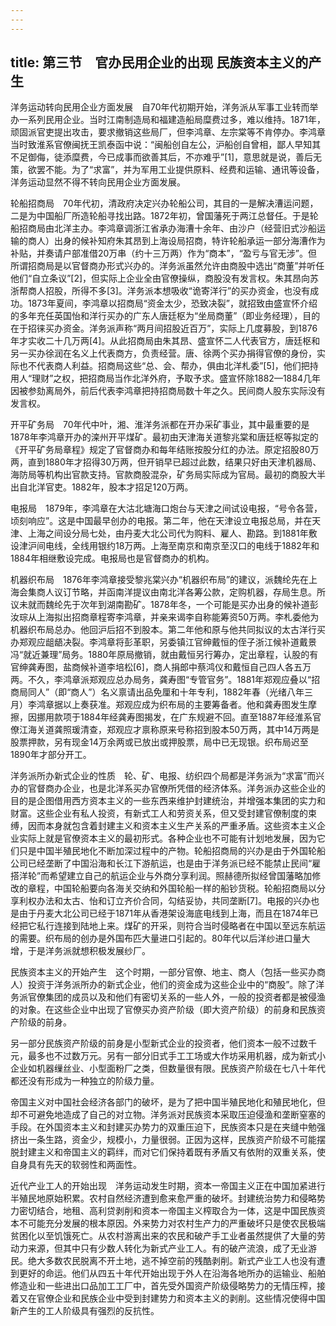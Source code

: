 ```yaml
---
---
---
```

title: 第三节　官办民用企业的出现 民族资本主义的产生
---




洋务运动转向民用企业方面发展　自70年代初期开始，洋务派从军事工业转而举办一系列民用企业。当时江南制造局和福建造船局糜费过多，难以维持。1871年，顽固派官吏提出攻击，要求撤销这些局厂，但李鸿章、左宗棠等不肯停办。李鸿章当时致淮系官僚闽抚王凯泰函中说：“闽船创自左公，沪船创自曾相，鄙人早知其不足御侮，徒添糜费，今已成事而欲善其后，不亦难乎”[1]，意思就是说，善后无策，欲罢不能。为了“求富”，并为军用工业提供原料、经费和运输、通讯等设备，洋务运动显然不得不转向民用企业方面发展。

轮船招商局　70年代初，清政府决定兴办轮船公司，其目的一是解决漕运问题，二是为中国船厂所造轮船寻找出路。1872年初，曾国藩死于两江总督任。于是轮船招商局由北洋主办。李鸿章调浙江省承办海漕十余年、由沙户（经营旧式沙船运输的商人）出身的候补知府朱其昂到上海设局招商，特许轮船承运一部分海漕作为补贴，并奏请户部准借20万串（约十三万两）作为“商本”，“盈亏与官无涉”。但所谓招商局是以官督商办形式兴办的。洋务派虽然允许由商股中选出“商董”并听任他们“自立条议”[2]，但实际上企业全由官僚操纵，商股没有发言权。朱其昂向苏浙帮商人招股，所得不多[3]。洋务派本想吸收“诡寄洋行”的买办资金，也没有成功。1873年夏间，李鸿章以招商局“资金太少，恐致决裂”，就招致由盛宣怀介绍的多年充任英国怡和洋行买办的广东人唐廷枢为“坐局商董”（即业务经理），目的在于招徕买办资金。洋务派声称“两月间招股近百万”，实际上几度募股，到1876年才实收二十几万两[4]。从此招商局由朱其昂、盛宣怀二人代表官方，唐廷枢和另一买办徐润在名义上代表商方，负责经营。唐、徐两个买办捐得官僚的身份，实际也不代表商人利益。招商局这些“总、会、帮办，俱由北洋札委”[5]，他们把持用人“理财”之权，把招商局当作北洋外府，予取予求。盛宣怀除1882—1884几年因被参劾离局外，前后代表李鸿章把持招商局数十年之久。民间商人股东实际没有发言权。

开平矿务局　70年代中叶，湘、淮洋务派都在开办采矿事业，其中最重要的是1878年李鸿章开办的滦州开平煤矿。最初由天津海关道黎兆棠和唐廷枢等拟定的《开平矿务局章程》规定了官督商办和每年结账按股分红的办法。原定招股80万两，直到1880年才招得30万两，但开销早已超过此数，结果只好由天津机器局、海防局等机构出官款支持。官款商股混杂，矿务局实际成为官局。最初的商股大半出自北洋官吏。1882年，股本才招足120万两。

电报局　1879年，李鸿章在大沽北塘海口炮台与天津之间试设电报，“号令各营，顷刻响应”。这是中国最早创办的电报。第二年，他在天津设立电报总局，并在天津、上海之间设分局七处，由丹麦大北公司代为购料、雇人、勘路。到1881年敷设津沪间电线，全线用银约18万两。上海至南京和南京至汉口的电线于1882年和1884年相继敷设完成。电报局也是官督商办的机构。

机器织布局　1876年李鸿章接受黎兆棠兴办“机器织布局”的建议，派魏纶先在上海会集商人议订节略，并函南洋提议由南北洋各筹公款，定购机器，存局生息。所议未就而魏纶先于次年到湖南勘矿。1878年冬，一个可能是买办出身的候补道彭汝琮从上海拟出招商章程寄李鸿章，并亲来谒李自称能筹资50万两。李札委他为机器织布局总办。他回沪后招不到股本。第二年他和原与他共同拟议的太古洋行买办郑观应龃龉决裂。李鸿章将彭革职，另委镇江官绅戴恒的侄子浙江候补道戴景冯“就近兼理”局务。1880年原局撤销，就由戴恒另行筹办，定出章程，认股的有官绅龚寿图，盐商候补道李培松[6]，商人捐郎中蔡鸿仪和戴恒自己四人各五万两。不久，李鸿章派郑观应总办局务，龚寿图“专管官务”。1881年郑观应叠以“招商局同人”（即“商人”）名义禀请出品免厘和十年专利，1882年春（光绪八年三月）李鸿章据以上奏获准。郑观应成为织布局的主要筹备者。他和龚寿图发生摩擦，因挪用款项于1884年经龚寿图揭发，在广东规避不回。直至1887年经淮系官僚江海关道龚照瑗清查，郑观应才禀称原来号称招到股本50万两，其中14万两是股票押款，另有现金14万余两或已放出或押股票，局中已无现银。织布局迟至1890年才部分开工。

洋务派所办新式企业的性质　轮、矿、电报、纺织四个局都是洋务派为“求富”而兴办的官督商办企业，也是北洋系买办官僚所凭借的经济体系。洋务派办这些企业的目的是企图借用西方资本主义的一些东西来维护封建统治，并增强本集团的实力和财富。这些企业有私人投资，有新式工人和劳资关系，但又受封建官僚制度的束缚，因而本身就包含着封建主义和资本主义生产关系的严重矛盾。这些资本主义企业实际上就是官僚资本主义的最初形式。各种企业也不可能有计划地发展，因为它们只是中国半殖民地化不断加深过程中的产物。轮船招商局的兴办是由于外国轮船公司已经垄断了中国沿海和长江下游航运，也是由于洋务派已经不能禁止民间“雇搭洋轮”而希望建立自己的航运企业与外商分享利润。照赫德所拟经曾国藩略加修改的章程，中国轮船要向各海关交纳和外国轮船一样的船钞货税。轮船招商局以分享利权办法和太古、怡和订立齐价合同，勾结妥协，共同垄断[7]。电报的兴办也是由于丹麦大北公司已经于1871年从香港架设海底电线到上海，而且在1874年已经把它私行连接到陆地上来。煤矿的开采，则符合当时侵略者在中国以至远东航运的需要。织布局的创办是外国布匹大量进口引起的。80年代以后洋纱进口量大增，于是洋务派就想积极发展纱厂。

民族资本主义的开始产生　这个时期，一部分官僚、地主、商人（包括一些买办商人）投资于洋务派所办的新式企业，他们的资金成为这些企业中的“商股”。除了洋务派官僚集团的成员以及和他们有密切关系的一些人外，一般的投资者都是被侵渔的对象。在这些企业中出现了官僚买办资产阶级（即大资产阶级）的前身和民族资产阶级的前身。

另一部分民族资产阶级的前身是小型新式企业的投资者，他们资本一般不过数千元，最多也不过数万元。另有一部分旧式手工工场或大作坊采用机器，成为新式小企业如机器缫丝业、小型面粉厂之类，但数量很有限。民族资产阶级在七八十年代都还没有形成为一种独立的阶级力量。

帝国主义对中国社会经济各部门的破坏，是为了把中国半殖民地化和殖民地化，但却不可避免地造成了自己的对立物。洋务派对民族资本采取压迫侵渔和垄断窒塞的手段。在外国资本主义和封建买办势力的双重压迫下，民族资本只是在夹缝中勉强挤出一条生路，资金少，规模小，力量很弱。正因为这样，民族资产阶级不可能摆脱封建主义和帝国主义的羁绊，而对它们保持着既有矛盾又有依附的双重关系，使自身具有先天的软弱性和两面性。

近代产业工人的开始出现　洋务运动发生时期，资本一帝国主义正在中国加紧进行半殖民地原始积累。农村自然经济遭到愈来愈严重的破坏。封建统治势力和侵略势力密切结合，地租、高利贷剥削和资本一帝国主义榨取合为一体，这是中国民族资本不可能充分发展的根本原因。外来势力对农村生产力的严重破坏只是使农民极端贫困化以至饥饿死亡。从农村游离出来的农民和破产手工业者虽然提供了大量的劳动力来源，但其中只有少数人转化为新式产业工人。有的破产流浪，成了无业游民。绝大多数农民脱离不开土地，逃不掉空前的残酷剥削。新式产业工人也没有遭到更好的命运。他们从四五十年代开始出现于外人在沿海各地所办的运输业、船舶修造业和一些进出口品加工工厂中，首先受外国资产阶级侵略势力的无情压榨，接着又在官僚企业和民族企业中受到封建势力和资本主义的剥削。这些情况使得中国新产生的工人阶级具有强烈的反抗性。
